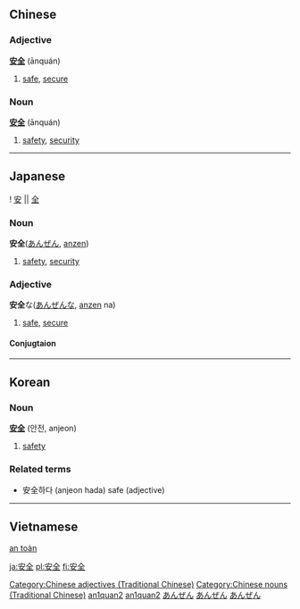 ==Chinese==
===Adjective===
'''[[安]][[全]]''' (ānquán)

# [[safe]], [[secure]]

===Noun===
'''[[安]][[全]]''' (ānquán)

# [[safety]], [[security]]
[[Category:Chinese adjectives (Traditional Chinese)]]
[[Category:Chinese nouns (Traditional Chinese)]]
[[Category:Chinese adjectives (Simplified Chinese)|an1quan2]]
[[Category:Chinese nouns (Simplified Chinese)|an1quan2]]
----

== Japanese == 
{{ja-kanjitab-top}}
! [[安]] || [[全]]
{{ja-kanjitab-bottom}}
[[Category:Japanese language|あんぜん]]
===Noun===
[[Category:Japanese nouns|あんぜん]]
'''安全'''([[あんぜん]], [[anzen]])
#[[safety]], [[security]]


===Adjective===
[[Category:な-Adjectives|あんぜん]]
'''安全'''な([[あんぜん]]な, [[anzen]] na)
# [[safe]], [[secure]]
====Conjugtaion====
{{ja-na|安全|あんぜん|anzen}}

----
==Korean==
===Noun===
'''[[安]][[全]]''' (안전, anjeon)
#[[safety]]
===Related terms===
*安全하다 (anjeon hada) safe (adjective)

----

==Vietnamese==
[[an toàn]]

[[ja:安全]]
[[pl:安全]]
[[fi:安全]]
